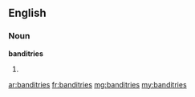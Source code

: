 ==English==

===Noun===
'''banditries'''

# {{plural of|[[banditry]]}}

[[ar:banditries]]
[[fr:banditries]]
[[mg:banditries]]
[[my:banditries]]